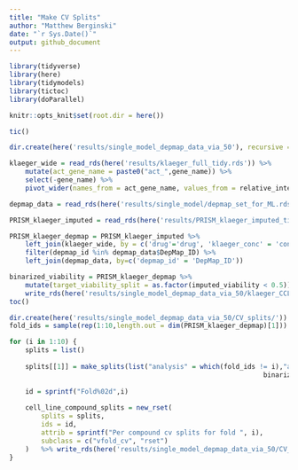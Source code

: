 ```yaml
---
title: "Make CV Splits"
author: "Matthew Berginski"
date: "`r Sys.Date()`"
output: github_document
---
```


```r
library(tidyverse)
library(here)
library(tidymodels)
library(tictoc)
library(doParallel)

knitr::opts_knit$set(root.dir = here())
```

```r
tic()

dir.create(here('results/single_model_depmap_data_via_50'), recursive = T)

klaeger_wide = read_rds(here('results/klaeger_full_tidy.rds')) %>%
	mutate(act_gene_name = paste0("act_",gene_name)) %>%
	select(-gene_name) %>%
	pivot_wider(names_from = act_gene_name, values_from = relative_intensity)

depmap_data = read_rds(here('results/single_model/depmap_set_for_ML.rds'))

PRISM_klaeger_imputed = read_rds(here('results/PRISM_klaeger_imputed_tidy.rds'))

PRISM_klaeger_depmap = PRISM_klaeger_imputed %>%
	left_join(klaeger_wide, by = c('drug'='drug', 'klaeger_conc' = 'concentration_M')) %>%
	filter(depmap_id %in% depmap_data$DepMap_ID) %>%
	left_join(depmap_data, by=c('depmap_id' = 'DepMap_ID'))

binarized_viability = PRISM_klaeger_depmap %>%
	mutate(target_viability_split = as.factor(imputed_viability < 0.5)) %>%
	write_rds(here('results/single_model_depmap_data_via_50/klaeger_CCLE_binary_full.rds'), compress = 'gz')
toc()
```

```r
dir.create(here('results/single_model_depmap_data_via_50/CV_splits/'))
fold_ids = sample(rep(1:10,length.out = dim(PRISM_klaeger_depmap)[1]))

for (i in 1:10) {
	splits = list()
	
	splits[[1]] = make_splits(list("analysis" = which(fold_ids != i),"assessment" = which(fold_ids == i)),
																binarized_viability)
	
	id = sprintf("Fold%02d",i)
	
	cell_line_compound_splits = new_rset(
		splits = splits,
		ids = id,
		attrib = sprintf("Per compound cv splits for fold ", i),
		subclass = c("vfold_cv", "rset")
	)	%>% write_rds(here('results/single_model_depmap_data_via_50/CV_splits/',sprintf('%02d.rds',i)), compress = 'gz')
}
```